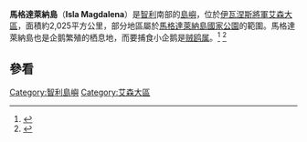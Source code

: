 '''馬格達萊納島'''（'''Isla Magdalena'''）是[[智利|智利]]南部的[[島嶼|島嶼]]，位於[[伊瓦涅斯將軍艾森大區|伊瓦涅斯將軍艾森大區]]，面積約2,025平方公里，部分地區屬於[[馬格達萊納島國家公園|馬格達萊納島國家公園]]的範圍。馬格達萊納島也是企鹅繁殖的栖息地，而要捕食小企鹅是[[贼鸥属|贼鸥属]]。<ref>{{cite web|url=https://www.viator.com/Punta-Arenas-attractions/Magdalena-Island/overview/d4416-a15363/|title=企鹅栖息地}}</ref> <ref>{{cite web|url=https://tours.photos/2019/08/02/patagonia-location-isla-magdalena|title=马格达莱纳岛图片}}</ref>


== 參看 ==
{{Reflist}}



{{coord|44|35|44|S|73|11|25|W|region:CL_type:isle|display=title}}

{{DEFAULTSORT:Magdalena}}
[[Category:智利島嶼|Category:智利島嶼]]
[[Category:艾森大區|Category:艾森大區]]

{{Chile-stub}}